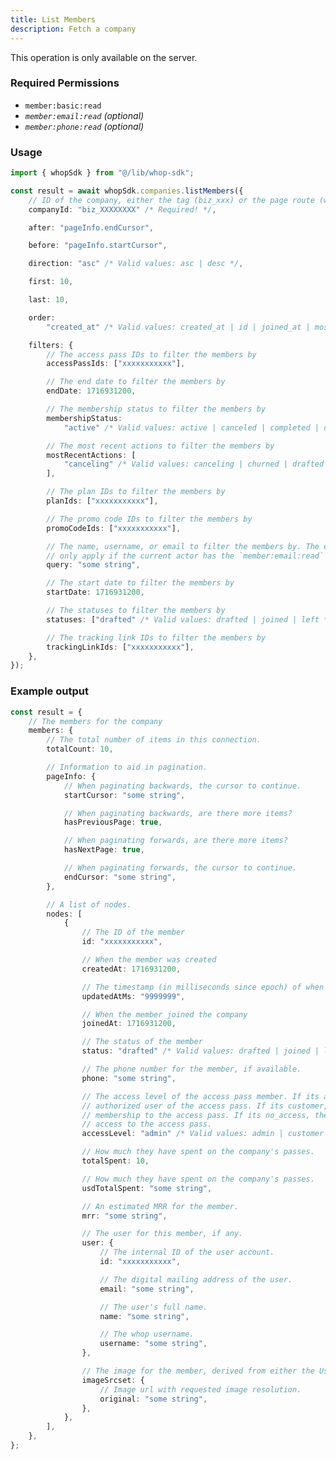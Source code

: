 ```yaml
---
title: List Members
description: Fetch a company
---
```

<Note>This operation is only available on the server.</Note>

### Required Permissions
 - `member:basic:read`
 - _`member:email:read` (optional)_
 - _`member:phone:read` (optional)_

### Usage

```typescript
import { whopSdk } from "@/lib/whop-sdk";

const result = await whopSdk.companies.listMembers({
	// ID of the company, either the tag (biz_xxx) or the page route (whop-dev)
	companyId: "biz_XXXXXXXX" /* Required! */,

	after: "pageInfo.endCursor",

	before: "pageInfo.startCursor",

	direction: "asc" /* Valid values: asc | desc */,

	first: 10,

	last: 10,

	order:
		"created_at" /* Valid values: created_at | id | joined_at | most_recent_action | usd_total_spent */,

	filters: {
		// The access pass IDs to filter the members by
		accessPassIds: ["xxxxxxxxxxx"],

		// The end date to filter the members by
		endDate: 1716931200,

		// The membership status to filter the members by
		membershipStatus:
			"active" /* Valid values: active | canceled | completed | drafted | expired | past_due | trialing | unresolved */,

		// The most recent actions to filter the members by
		mostRecentActions: [
			"canceling" /* Valid values: canceling | churned | drafted | expiring | finished_split_pay | joined | left | paid_once | paid_subscriber | past_due | paused | pending_entry | renewing | trialing */,
		],

		// The plan IDs to filter the members by
		planIds: ["xxxxxxxxxxx"],

		// The promo code IDs to filter the members by
		promoCodeIds: ["xxxxxxxxxxx"],

		// The name, username, or email to filter the members by. The email filter will
		// only apply if the current actor has the `member:email:read` permission.
		query: "some string",

		// The start date to filter the members by
		startDate: 1716931200,

		// The statuses to filter the members by
		statuses: ["drafted" /* Valid values: drafted | joined | left */],

		// The tracking link IDs to filter the members by
		trackingLinkIds: ["xxxxxxxxxxx"],
	},
});

```

### Example output

```typescript
const result = {
	// The members for the company
	members: {
		// The total number of items in this connection.
		totalCount: 10,

		// Information to aid in pagination.
		pageInfo: {
			// When paginating backwards, the cursor to continue.
			startCursor: "some string",

			// When paginating backwards, are there more items?
			hasPreviousPage: true,

			// When paginating forwards, are there more items?
			hasNextPage: true,

			// When paginating forwards, the cursor to continue.
			endCursor: "some string",
		},

		// A list of nodes.
		nodes: [
			{
				// The ID of the member
				id: "xxxxxxxxxxx",

				// When the member was created
				createdAt: 1716931200,

				// The timestamp (in milliseconds since epoch) of when the access pass member was last updated
				updatedAtMs: "9999999",

				// When the member joined the company
				joinedAt: 1716931200,

				// The status of the member
				status: "drafted" /* Valid values: drafted | joined | left */,

				// The phone number for the member, if available.
				phone: "some string",

				// The access level of the access pass member. If its admin, the member is an
				// authorized user of the access pass. If its customer, the member has a valid
				// membership to the access pass. If its no_access, the member does not have
				// access to the access pass.
				accessLevel: "admin" /* Valid values: admin | customer | no_access */,

				// How much they have spent on the company's passes.
				totalSpent: 10,

				// How much they have spent on the company's passes.
				usdTotalSpent: "some string",

				// An estimated MRR for the member.
				mrr: "some string",

				// The user for this member, if any.
				user: {
					// The internal ID of the user account.
					id: "xxxxxxxxxxx",

					// The digital mailing address of the user.
					email: "some string",

					// The user's full name.
					name: "some string",

					// The whop username.
					username: "some string",
				},

				// The image for the member, derived from either the User or the Company Buyer.
				imageSrcset: {
					// Image url with requested image resolution.
					original: "some string",
				},
			},
		],
	},
};

```
